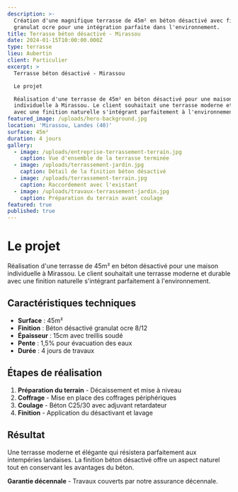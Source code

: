 ```yaml
---
description: >-
  Création d'une magnifique terrasse de 45m² en béton désactivé avec finition
  granulat ocre pour une intégration parfaite dans l'environnement.
title: Terrasse béton désactivé - Mirassou
date: 2024-01-15T10:00:00.000Z
type: terrasse
lieu: Aubertin
client: Particulier
excerpt: >
  Terrasse béton désactivé - Mirassou

  Le projet

  Réalisation d'une terrasse de 45m² en béton désactivé pour une maison
  individuelle à Mirassou. Le client souhaitait une terrasse moderne et durable
  avec une finition naturelle s'intégrant parfaitement à l'environnement.
featured_image: /uploads/hero-background.jpg
location: 'Mirassou, Landes (40)'
surface: 45m²
duration: 4 jours
gallery:
  - image: /uploads/entreprise-terrassement-terrain.jpg
    caption: Vue d'ensemble de la terrasse terminée
  - image: /uploads/terrassement-jardin.jpg
    caption: Détail de la finition béton désactivé
  - image: /uploads/terrassement-terrain.jpg
    caption: Raccordement avec l'existant
  - image: /uploads/travaux-terrassement-jardin.jpg
    caption: Préparation du terrain avant coulage
featured: true
published: true
---
```


# Le projet

Réalisation d'une terrasse de 45m² en béton désactivé pour une maison individuelle à Mirassou. Le client souhaitait une terrasse moderne et durable avec une finition naturelle s'intégrant parfaitement à l'environnement.

## Caractéristiques techniques

* **Surface** : 45m²
* **Finition** : Béton désactivé granulat ocre 8/12
* **Épaisseur** : 15cm avec treillis soudé
* **Pente** : 1,5% pour évacuation des eaux
* **Durée** : 4 jours de travaux

## Étapes de réalisation

1. **Préparation du terrain** - Décaissement et mise à niveau
2. **Coffrage** - Mise en place des coffrages périphériques
3. **Coulage** - Béton C25/30 avec adjuvant retardateur
4. **Finition** - Application du désactivant et lavage

## Résultat

Une terrasse moderne et élégante qui résistera parfaitement aux intempéries landaises. La finition béton désactivé offre un aspect naturel tout en conservant les avantages du béton.

**Garantie décennale** - Travaux couverts par notre assurance décennale.
